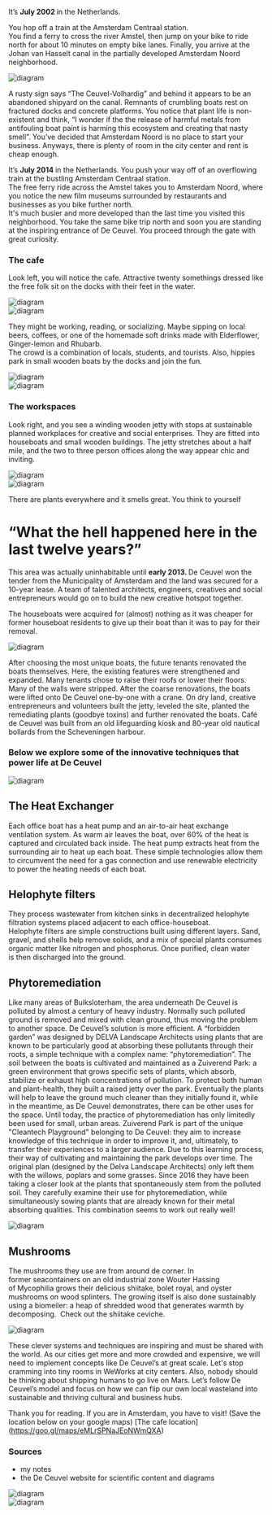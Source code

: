 

<div className={styles["cuevel"]}>

It’s <b> July 2002 </b> in the Netherlands.

You hop off a train at the Amsterdam Centraal station.  
You find a ferry to cross the river Amstel, then jump on your bike to ride north for about 
10 minutes on empty bike lanes. Finally, you arrive at the Johan van Hasselt canal in the 
partially developed Amsterdam Noord neighborhood.

<div className={styles["diagram"]}>
  <img src={abandoned} className={styles["diagram"]} alt="diagram" />
</div>


A rusty sign says “The Ceuvel-Volhardig” and behind it appears to be an abandoned shipyard on the 
canal.  Remnants of crumbling boats rest on fractured docks and 
concrete platforms.  You notice that plant life is non-existent and think, “I wonder if the the 
release of harmful metals from antifouling boat paint is harming this ecosystem and creating that 
nasty smell”.    You’ve decided that Amsterdam Noord is no place to start your business. Anyways, 
there is plenty of room in the city center and rent is cheap enough.

It’s <b> July 2014 </b> in the Netherlands.
You push your way off of an overflowing train at the bustling Amsterdam Centraal station.  
The free ferry ride across the Amstel takes you to Amsterdam Noord, where you notice 
the new film museums surrounded by restaurants and businesses as you bike further north.  
It's much busier and more developed than the last time you visited this neighborhood.
You take the same bike trip north and soon you are standing at the inspiring entrance of De Ceuvel.
You proceed through the gate with great curiosity.

### The cafe
Look left, you will notice the cafe. Attractive twenty somethings dressed like the free folk sit on the docks
with their feet in the water. 

<div className={styles["diagram"]}>
  <img src={docks1} className={styles["diagram"]} alt="diagram" />
</div>
<div className={styles["diagram"]}>
  <img src={docks2} className={styles["diagram"]} alt="diagram" />
</div>

They might be working, reading, or socializing. Maybe sipping on local beers, coffees,
or one of the homemade soft drinks made with Elderflower, Ginger-lemon and Rhubarb.  
The crowd is a combination of locals, students, and tourists. Also, hippies
park in small wooden boats by the docks and join the fun.

<div className={styles["diagram"]}>
  <img src={bar} className={styles["diagram"]} alt="diagram" />
</div>
<div className={styles["diagram"]}>
  <img src={side_view} className={styles["diagram"]} alt="diagram" />
</div>


### The workspaces
Look right, and you see a winding wooden jetty with stops at sustainable planned workplaces for
creative and social enterprises.  They are fitted into houseboats and small wooden buildings. 
The jetty stretches about a half mile, and the two to three person offices along the way
 appear chic and inviting.

<div className={styles["diagram"]}>
  <img src={exit_from_workspace} className={styles["diagram"]} alt="diagram" />
</div>
<div className={styles["diagram"]}>
  <img src={inside_working} className={styles["diagram"]} alt="diagram" />
</div>


There are plants everywhere and it smells great.  You think to yourself
# “What the hell happened here in the last twelve years?”

This area was actually uninhabitable until <b> early 2013. </b> De Ceuvel won the tender 
from the Municipality of Amsterdam and the land was secured for a 10-year lease. A team 
of talented architects, engineers, creatives and social entrepreneurs would go on to build the new 
creative hotspot together.  

The houseboats were acquired for (almost) nothing as it was cheaper for former houseboat 
residents to give up their boat than it was to pay for their removal.  

<div className={styles["diagram"]}>
  <img src={workspace} className={styles["diagram"]} alt="diagram" />
</div>

After choosing the most unique boats, the future tenants renovated the boats themselves. 
Here, the existing features were strengthened and expanded. Many tenants chose to raise their roofs or lower their floors.
 Many of the walls were stripped. After the coarse renovations, the boats were lifted onto 
 De Ceuvel one-by-one with a crane.  On dry land, creative entrepreneurs and volunteers built the jetty, 
 leveled the site, planted the remediating plants (goodbye toxins) and further renovated the boats. 
 Café de Ceuvel was built from an old lifeguarding kiosk and 80-year old nautical bollards from the 
 Scheveningen harbour. 

### Below we explore some of the innovative techniques that power life at De Ceuvel

<div className={styles["diagram"]}>
  <img src={de_ceuvel_diagram} className={styles["diagram"]} alt="diagram" />
</div>

## The Heat Exchanger

Each office boat has a heat pump and an air-to-air heat exchange ventilation system. As warm air leaves 
the boat, over 60% of the heat is captured and circulated back inside.
The heat pump extracts heat from the surrounding air to heat up each boat. 
These simple technologies allow them to circumvent the need for a gas connection and use 
renewable electricity to power the heating needs of each boat.

## Helophyte filters

They process wastewater from kitchen sinks in decentralized helophyte filtration systems placed
 adjacent to each office-houseboat. Helophyte filters are simple constructions built using different 
layers. Sand, gravel, and shells help remove solids, and a mix of special plants consumes organic 
matter like nitrogen and phosphorus. Once purified, clean water is then discharged into the ground.

## Phytoremediation

Like many areas of Buiksloterham, the area underneath De Ceuvel is polluted by almost a century of 
heavy industry. Normally such polluted ground is removed and mixed with clean ground, thus moving the
problem to another space. De Ceuvel’s solution is more efficient. A “forbidden garden” was designed by
DELVA Landscape Architects using plants that are known to be particularly good at absorbing these 
pollutants through their roots, a simple technique with a complex name: “phytoremediation”.
The soil between the boats is cultivated and maintained as a Zuiverend Park: a green environment that 
grows specific sets of plants, which absorb, stabilize or exhaust high concentrations of pollution. 
To protect both human and plant-health, they built a raised jetty over the park. Eventually the plants 
will help to leave the ground much cleaner than they initially found it, while in the meantime, as 
De Ceuvel demonstrates, there can be other uses for the space.
Until today, the practice of phytoremediation has only limitedly been used for small, urban areas. 
Zuiverend Park is part of the unique "Cleantech Playground" belonging to De Ceuvel: they aim to 
increase knowledge of this technique in order to improve it, and, ultimately, to transfer their 
experiences to a larger audience. Due to this learning process, their way of cultivating and 
maintaining the park develops over time. The original plan (designed by the Delva Landscape Architects)
only left them with the willows, poplars and some grasses. Since 2016 they have been taking a closer 
look at the plants that spontaneously stem from the polluted soil. They carefully examine their use 
for phytoremediation, while simultaneously sowing plants that are already known for their metal 
absorbing qualities. This combination seems to work out really well!

<div className={styles["diagram"]}>
  <img src={delva_plant_diagram} className={styles["diagram"]} alt="diagram" />
</div>

## Mushrooms

The mushrooms they use are from around de corner.
In former seacontainers on an old industrial zone Wouter Hassing of Mycophilia grows their delicious
shiitake, bolet royal, and oyster mushrooms on wood splinters. The growing itself is also done 
sustainably using a biomeiler: a heap of shredded wood that generates warmth by decomposing. 
Check out the shiitake ceviche. 
<div className={styles["logo"]}>
  <img src={ceviche} className={styles["logo"]} alt="diagram" />
</div>


These clever systems and techniques are inspiring and must be shared with the world. 
As our cities get more and more crowded and expensive, we will need to implement concepts like De Ceuvel’s
at great scale.  Let's stop cramming into tiny rooms in WeWorks at city centers. Also, nobody should be 
thinking about shipping humans to go live on Mars. Let’s follow De Ceuvel’s model and focus on how we can 
flip our own local wasteland into sustainable and thriving cultural and business hubs. 
 
Thank you for reading. If you are in Amsterdam, you have to visit! 
(Save the location below on your google maps) 
[The cafe location] (https://goo.gl/maps/eMLrSPNaJEoNWmQXA)

### Sources
- my notes
- the De Ceuvel website for scientific content and diagrams

<div className={styles["logo"]}>
  <img src={hammock} className={styles["logo"]} alt="diagram" />
</div>
<div className={styles["logo"]}>
  <img src={free_folk} className={styles["logo"]} alt="diagram" />
</div>

</div>